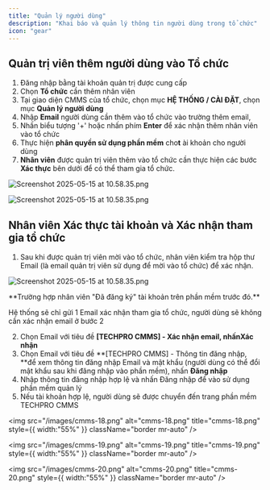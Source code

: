 ```yaml
---
title: "Quản lý người dùng"
description: "Khai báo và quản lý thông tin người dùng trong tổ chức"
icon: "gear"
---
```


## Quản trị viên thêm người dùng vào Tổ chức

1. Đăng nhập bằng tài khoản quản trị được cung cấp
2. Chọn **Tổ chức** cần thêm nhân viên
3. Tại giao diện CMMS của tổ chức, chọn mục **HỆ THỐNG / CÀI ĐẶT**, chọn mục **Quản lý người dùng**
4. Nhập **Email** người dùng cần thêm vào tổ chức vào trường thêm email,
5. Nhấn biểu tượng '\+' hoặc nhấn phím **Enter** để xác nhận thêm nhân viên vào tổ chức
6. Thực hiện **phân quyền sử dụng phần mềm** cho**t** ài khoản cho người dùng
7. **Nhân viên** được quản trị viên thêm vào tổ chức cần thực hiện các bước **Xác thực** bên dưới để có thể tham gia tổ chức.

<img
  src="/images/cmms-15.png"
  alt="Screenshot 2025-05-15 at 10.58.35.png"
  title="Screenshot 2025-05-15 at 10.58.35.png"
  className="border mr-auto"
/>

<img
  src="/images/cmms-16.png"
  alt="Screenshot 2025-05-15 at 10.58.35.png"
  title="Screenshot 2025-05-15 at 10.58.35.png"
  className="border mr-auto"
/>

## Nhân viên Xác thực tài khoản và Xác nhận tham gia tổ chức

1. Sau khi được quản trị viên mời vào tổ chức, nhân viên kiểm tra hộp thư Email (là email quản trị viên sử dụng để mời vào tổ chức) để xác nhận.

<img
  src="/images/cmms-17.png"
  alt="Screenshot 2025-05-15 at 10.58.35.png"
  title="Screenshot 2025-05-15 at 10.58.35.png"
  className="border mr-auto"
/>

<Note>
  **Trường hợp nhân viên "Đã đăng ký" tài khoản trên phần mềm trước đó.**

  Hệ thống sẽ chỉ gửi 1 Email xác nhận tham gia tổ chức, người dùng sẽ không cần xác nhận email ở bước 2
</Note>

2. Chọn Email với tiêu đề **[TECHPRO CMMS] - Xác nhận email, **nhấn**Xác nhận** 
3. Chọn Email với tiêu đề **[TECHPRO CMMS] - Thông tin đăng nhập, **để xem thông tin đăng nhập Email và mật khẩu (người dùng có thể đổi mật khẩu sau khi đăng nhập vào phần mềm), nhấn **Đăng nhập**
4. Nhập thông tin đăng nhập hợp lệ và nhấn Đăng nhập để vào sử dụng phần mềm quản lý
5. Nếu tài khoản hợp lệ, người dùng sẽ được chuyển đến trang phần mềm TECHPRO CMMS

<img
  src="/images/cmms-18.png"
  alt="cmms-18.png"
  title="cmms-18.png"
  style={{ width:"55%" }}
  className="border mr-auto"
/>

<img
  src="/images/cmms-19.png"
  alt="cmms-19.png"
  title="cmms-19.png"
  style={{ width:"55%" }}
  className="border mr-auto"
/>

<img
  src="/images/cmms-20.png"
  alt="cmms-20.png"
  title="cmms-20.png"
  style={{ width:"55%" }}
  className="border mr-auto"
/>